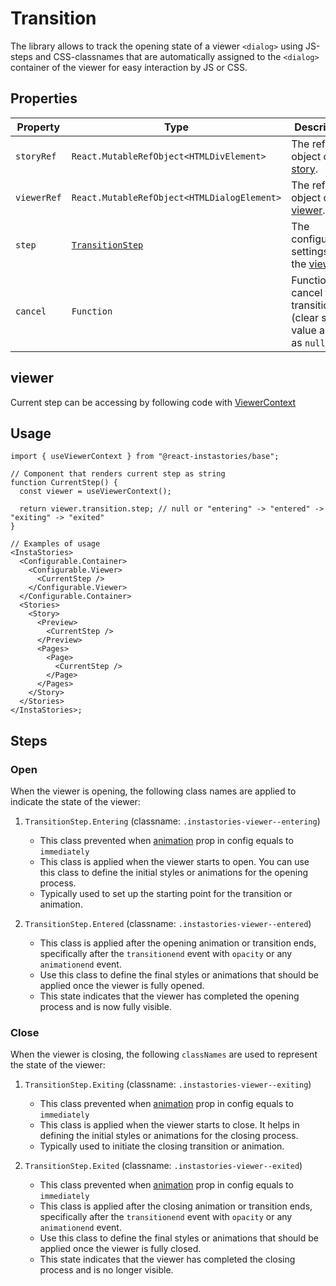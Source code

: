 # Transition

The library allows to track the opening state of a viewer `<dialog>` using JS-steps and CSS-classnames that are automatically assigned to the `<dialog>` container of the viewer for easy interaction by JS or CSS.

## Properties

| Property    | Type                                        | Description                                                             |
| ----------- | ------------------------------------------- | ----------------------------------------------------------------------- |
| `storyRef`  | `React.MutableRefObject<HTMLDivElement>`    | The ref object of [story](/docs/base/story).                            |
| `viewerRef` | `React.MutableRefObject<HTMLDialogElement>` | The ref object of [viewer](/docs/base/instastories).                    |
| `step`      | [`TransitionStep`](#steps)                  | The configuration settings for the [viewer](/docs/base/instastories).   |
| `cancel`    | `Function`                                  | Function to cancel the transition (clear step value and set as `null`). |

## viewer

Current step can be accessing by following code with [ViewerContext](/docs/base/contexts/viewer)

## Usage

```tsx copy
import { useViewerContext } from "@react-instastories/base";

// Component that renders current step as string
function CurrentStep() {
  const viewer = useViewerContext();

  return viewer.transition.step; // null or "entering" -> "entered" -> "exiting" -> "exited"
}

// Examples of usage
<InstaStories>
  <Configurable.Container>
    <Configurable.Viewer>
      <CurrentStep />
    </Configurable.Viewer>
  </Configurable.Container>
  <Stories>
    <Story>
      <Preview>
        <CurrentStep />
      </Preview>
      <Pages>
        <Page>
          <CurrentStep />
        </Page>
      </Pages>
    </Story>
  </Stories>
</InstaStories>;
```

## Steps

### Open

When the viewer is opening, the following class names are applied to indicate the state of the viewer:

1. `TransitionStep.Entering` (classname: `.instastories-viewer--entering`)

   - This class prevented when [animation](/docs/base/models/animation) prop in config equals to `immediately`
   - This class is applied when the viewer starts to open. You can use this class to define the initial styles or animations for the opening process.
   - Typically used to set up the starting point for the transition or animation.

2. `TransitionStep.Entered` (classname: `.instastories-viewer--entered`)
   - This class is applied after the opening animation or transition ends, specifically after the `transitionend` event with `opacity` or any `animationend` event.
   - Use this class to define the final styles or animations that should be applied once the viewer is fully opened.
   - This state indicates that the viewer has completed the opening process and is now fully visible.

### Close

When the viewer is closing, the following `classNames` are used to represent the state of the viewer:

1. `TransitionStep.Exiting` (classname: `.instastories-viewer--exiting`)

   - This class prevented when [animation](/docs/base/models/animation) prop in config equals to `immediately`
   - This class is applied when the viewer starts to close. It helps in defining the initial styles or animations for the closing process.
   - Typically used to initiate the closing transition or animation.

2. `TransitionStep.Exited` (classname: `.instastories-viewer--exited`)

   - This class prevented when [animation](/docs/base/models/animation) prop in config equals to `immediately`
   - This class is applied after the closing animation or transition ends, specifically after the `transitionend` event with `opacity` or any `animationend` event.
   - Use this class to define the final styles or animations that should be applied once the viewer is fully closed.
   - This state indicates that the viewer has completed the closing process and is no longer visible.
